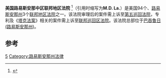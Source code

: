 {{Infobox U.S. district court
|district name =  美国路易斯安那中区联邦地区法院
|abbrev = M.D. La.
|appeals to = 第五巡回
|map image name = 
|map image width = 200
|map image caption = 
|seal = 
|seal size = 160
|established = 1971年12月18日 
|judges assigned = 3
|chief judge = Brian Anthony Jackson
|official site = http://www.lamd.uscourts.gov
}}

'''美国路易斯安那中区联邦地区法院''' <ref name="中文名参考">{{cite web | url=http://news.dichan.sina.com.cn/2012/10/17/581373.html | title=中文名参考 | accessdate=2013-08-08 }}</ref>（引用时缩写为'''M.D. La.'''）是美国94个、[[路易斯安那州|路易斯安那州]]3个[[联邦地区法院|联邦地区法院]]之一。该法院审理后的案件需上诉至[[美国联邦第五巡回上诉法院|第五巡回法院]]，专利及《[[塔克法案|塔克法案]]》相关的案件需上诉至[[联邦巡回区法院|联邦巡回区法院]]。该法院总部位于[[巴吞鲁日_(路易斯安那州)|巴吞鲁日 (路易斯安那州)]]。

==参考==
{{reflist}}
{{联邦地区法院}}

[[Category:美国联邦地区法院|5]]
[[Category:路易斯安那州法律|Category:路易斯安那州法律]]